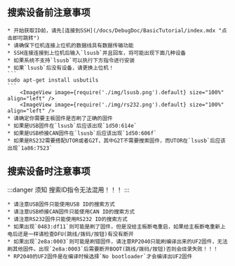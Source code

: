 
## 搜索设备前注意事项

    * 开始获取ID前，请先[连接到SSH](/docs/DebugDoc/BasicTutorial/index.mdx "点击即可跳转") 
    * 请确保下位机连接上位机的数据线具有数据传输功能
    * SSH连接连接到上位机后输入`lsusb`并且回车，将可能出现下面几种设备
    * 如果系统不支持`lsusb`可以执行下方指令进行安装
    * 如果`lsusb`后没有设备，请更换上位机！
    ```
    sudo apt-get install usbutils
    ```
        <ImageView image={require('./img/lsusb.png').default} size="100%" align="left" />
        <ImageView image={require('./img/rs232.png').default} size="100%" align="left" />
    * 请确定你需要主板固件是否刷了正确的固件
    * 如果是USB固件在`lsusb`后应该出现`1d50:614e`
    * 如果是USB桥接CAN固件在`lsusb`后应该出现`1d50:606f`
    * 如果是RS232需要搭配UTOR或者G2T，其中G2T不需要搜索固件，而UTOR在`lsusb`后应该出现`1a86:7523`

## 搜索设备时注意事项

:::danger 须知
搜索ID指令无法混用！！！
:::

    * 请注意USB固件只能使用USB ID的搜索方式
    * 请注意USB桥接CAN固件只能使用CAN ID的搜索方式
    * 请注意RS232固件只能使用RS232 ID的搜索方式
    * 如果出现`0483:df11`则可能是刷了固件，但是没给主板断电重启，如果给主板断电重新上电后还是一样请检查DFU(跳线/拨码/按钮)有没有断开
    * 如果出现`2e8a:0003`则可能是刷错固件，请注意RP2040只能刷编译出来的UF2固件，无法刷其他固件。出现`2e8a:0003`后需要断开BOOT(跳线/拨码/按钮)否则会烧录失败！！！
    * RP2040的UF2固件是在编译时候选择`No bootloader`才会编译出UF2固件